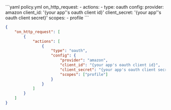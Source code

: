 <CodeGroup>
```yaml policy.yml
on_http_request:
  - actions:
      - type: oauth
        config:
          provider: amazon
          client_id: '{your app''s oauth client id}'
          client_secret: '{your app''s oauth client secret}'
          scopes:
            - profile
```

```json policy.json
{
	"on_http_request": [
		{
			"actions": [
				{
					"type": "oauth",
					"config": {
						"provider": "amazon",
						"client_id": "{your app's oauth client id}",
						"client_secret": "{your app's oauth client secret}",
						"scopes": ["profile"]
					}
				}
			]
		}
	]
}
```

</CodeGroup>
